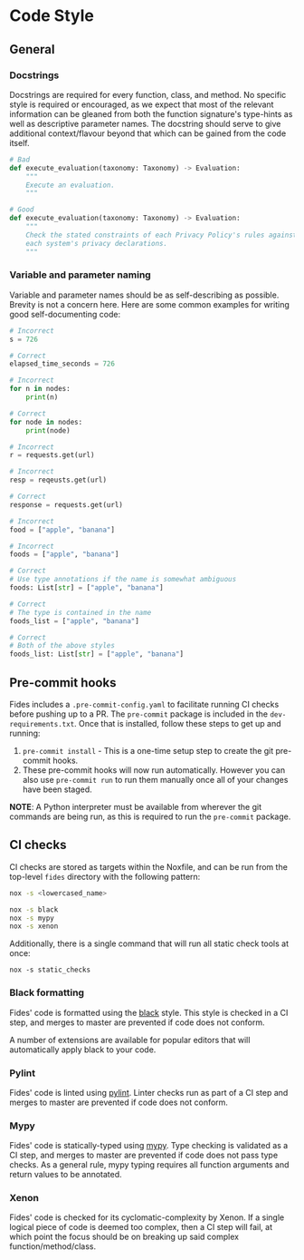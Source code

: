
<NextSeo
  title="Code Style"
  description="Discusses the importance of adhering to code style guidelines for maintaining readability and consistency in the codebase."
/>


# Code Style
## General

### Docstrings

Docstrings are required for every function, class, and method. No specific style is required or encouraged, as we expect that most of the relevant information can be gleaned from both the function signature's type-hints as well as descriptive parameter names. The docstring should serve to give additional context/flavour beyond that which can be gained from the code itself.

```python filename="Docstring Example"
# Bad
def execute_evaluation(taxonomy: Taxonomy) -> Evaluation:
    """
    Execute an evaluation. 
    """

# Good
def execute_evaluation(taxonomy: Taxonomy) -> Evaluation:
    """
    Check the stated constraints of each Privacy Policy's rules against
    each system's privacy declarations.
    """
```

### Variable and parameter naming

Variable and parameter names should be as self-describing as possible. Brevity is not a concern here. Here are some common examples for writing good self-documenting code:

```python filename="Single Letter Variable Names"
# Incorrect
s = 726

# Correct
elapsed_time_seconds = 726

# Incorrect
for n in nodes:
    print(n)

# Correct
for node in nodes:
    print(node)
```

```python filename="Abbreviated Variable Names"
# Incorrect
r = requests.get(url)

# Incorrect
resp = reqeusts.get(url)

# Correct
response = requests.get(url)
```

```python filename="Type Ambiguous Variable Names"
# Incorrect
food = ["apple", "banana"] 

# Incorrect
foods = ["apple", "banana"] 

# Correct
# Use type annotations if the name is somewhat ambiguous
foods: List[str] = ["apple", "banana"] 

# Correct
# The type is contained in the name
foods_list = ["apple", "banana"] 

# Correct
# Both of the above styles
foods_list: List[str] = ["apple", "banana"] 
```

## Pre-commit hooks

Fides includes a `.pre-commit-config.yaml` to facilitate running CI checks before pushing up to a PR. The `pre-commit` package is included in the `dev-requirements.txt`. Once that is installed, follow these steps to get up and running:

1. `pre-commit install` - This is a one-time setup step to create the git pre-commit hooks.
1. These pre-commit hooks will now run automatically. However you can also use `pre-commit run` to run them manually once all of your changes have been staged.

**NOTE**: A Python interpreter must be available from wherever the git commands are being run, as this is required to run the `pre-commit` package.

## CI checks

CI checks are stored as targets within the Noxfile, and can be run from the top-level `fides` directory with the following pattern:

```bash filename="Pattern"
nox -s <lowercased_name>
```

```bash filename="Examples"
nox -s black
nox -s mypy
nox -s xenon
```

Additionally, there is a single command that will run all static check tools at once:

`nox -s static_checks`

### Black formatting

Fides' code is formatted using the [black](https://github.com/ambv/black) style. This style is checked in a CI step, and merges to master are prevented if code does not conform.

A number of extensions are available for popular editors that will automatically apply black to your code.

### Pylint

Fides' code is linted using [pylint](https://pylint.org/). Linter checks run as part of a CI step and merges to master are prevented if code does not conform.

### Mypy

Fides' code is statically-typed using [mypy](http://mypy-lang.org/). Type checking is validated as a CI step, and merges to master are prevented if code does not pass type checks. As a general rule, mypy typing requires all function arguments and return values to be annotated.

### Xenon

Fides' code is checked for its cyclomatic-complexity by Xenon. If a single logical piece of code is deemed too complex, then a CI step will fail, at which point the focus should be on breaking up said complex function/method/class.
